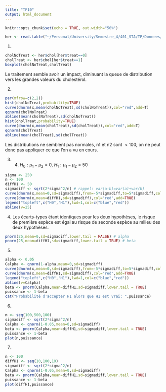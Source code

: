 ```yaml
---
title: "TP10"
output: html_document
---
```


```r
knitr::opts_chunk$set(echo = TRUE, out.width="50%")
```


```r
her <- read.table("~/Personal/University/Semestre_4/401_STA/TP/Donnees/her.txt",header=T,sep="\t")
```

1. 
```r
cholNoTreat <- her$chol[her$treat==0]
cholTreat <- her$chol[her$treat==1]
boxplot(cholNoTreat,cholTreat)
```

Le traitement semble avoir un impact, diminuant la queue de distribution vers les grandes valeurs du cholestérol. 

2. 
```r
par(mfrow=c(2,2))
hist(cholNoTreat,probability=TRUE)
curve(dnorm(x,mean(cholNoTreat),sd(cholNoTreat)),col="red",add=T)
qqnorm(cholNoTreat)
abline(mean(cholNoTreat),sd(cholNoTreat))
hist(cholTreat,probability=TRUE)
curve(dnorm(x,mean(cholTreat),sd(cholTreat)),col="red",add=T)
qqnorm(cholTreat)
abline(mean(cholTreat),sd(cholTreat))
```

Les distributions ne semblent pas normales, n1 et n2 sont $<100$, on ne peut donc pas appliquer ce que l'on a vu en cours. 

3. 4.  $H_0: \mu_1-\mu_2=0$, $H_1: \mu_1-\mu_2=50$ 
```r
sigma <- 250
n <- 100 
diffH1 <- 50
sigmadiff <- sqrt(2*sigma^2/n) # rappel: var(a-b)=var(a)+var(b)
curve(dnorm(x,mean=0,sd=sigmadiff),from=-5*sigmadiff,to=5*sigmadiff,col="blue",xlab="Distribution attendue de la différence des moyennes",ylab="densité")
curve(dnorm(x,mean=diffH1,sd=sigmadiff),col="red",add=TRUE)
legend("topleft",c("H0","H1"),lwd=1,col=c("blue","red"))
abline(v=25)
```

4. Les écarts-types étant identiques pour les deux hypothèses, le risque de première espèce est égal au risque de seconde espèce au milieu des deux hypothèses. 
```r
pnorm(25,mean=0,sd=sigmadiff,lower.tail = FALSE) # alpha
pnorm(25,mean=diffH1,sd=sigmadiff,lower.tail = TRUE) # beta
```

5. 
```r
alpha <- 0.05
Calpha <- qnorm(1-alpha,mean=0,sd=sigmadiff)
curve(dnorm(x,mean=0,sd=sigmadiff),from=-5*sigmadiff,to=5*sigmadiff,col="blue",xlab="Diff",ylab="densité")
curve(dnorm(x,mean=diffH1,sd=sigmadiff),col="red",add=TRUE)
legend("topleft",c("H0","H1"),lwd=1,col=c("blue","red"))
abline(v=Calpha)
beta <- pnorm(Calpha,mean=diffH1,sd=sigmadiff,lower.tail = TRUE)
puissance <- 1-beta
cat("Probabilité d'accepter H1 alors que H1 est vrai: ",puissance)
```

6. 
```r
n <- seq(100,500,100)
sigmadiff <- sqrt(2*sigma^2/n)
Calpha <- qnorm(1-0.05,mean=0,sd=sigmadiff)
beta <- pnorm(Calpha,mean=diffH1,sd=sigmadiff,lower.tail = TRUE)
puissance <- 1-beta
plot(n,puissance)
```

7.
```r
n <- 100
diffH1 <- seq(10,100,10)
sigmadiff <- sqrt(2*sigma^2/n)
Calpha <- qnorm(1-0.05,mean=0,sd=sigmadiff)
beta <- pnorm(Calpha,mean=diffH1,sd=sigmadiff,lower.tail = TRUE)
puissance <- 1-beta
plot(diffH1,puissance)
```


